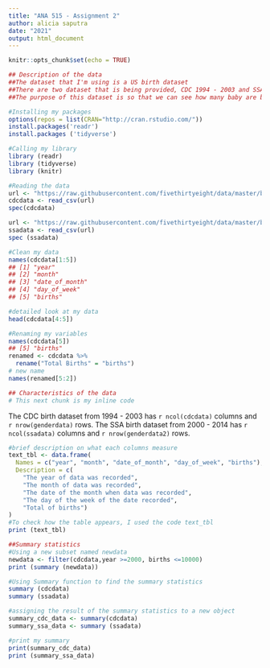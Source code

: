```yaml
---
title: "ANA 515 - Assignment 2"
author: alicia saputra
date: "2021"
output: html_document
---
```


```r
knitr::opts_chunk$set(echo = TRUE)
```

```r
## Description of the data
##The dataset that I'm using is a US birth dataset
##There are two dataset that is being provided, CDC 1994 - 2003 and SSA 2000 - 2014
##The purpose of this dataset is so that we can see how many baby are born on Friday the 13th compare to any other date
```

```r
#Installing my packages
options(repos = list(CRAN="http://cran.rstudio.com/"))
install.packages('readr')
install.packages ('tidyverse')
```

```r
#Calling my library
library (readr)
library (tidyverse)
library (knitr)
```

```r
#Reading the data
url <- "https://raw.githubusercontent.com/fivethirtyeight/data/master/births/US_births_1994-2003_CDC_NCHS.csv"
cdcdata <- read_csv(url)
spec(cdcdata)

url <- "https://raw.githubusercontent.com/fivethirtyeight/data/master/births/US_births_2000-2014_SSA.csv"
ssadata <- read_csv(url)
spec (ssadata)
```

```r
#Clean my data
names(cdcdata[1:5])
## [1] "year"
## [2] "month"
## [3] "date_of_month"
## [4] "day_of_week"
## [5] "births"

#detailed look at my data
head(cdcdata[4:5])
```

```r
#Renaming my variables
names(cdcdata[5])
## [5] "births"
renamed <- cdcdata %>%
  rename("Total Births" = "births")
# new name
names(renamed[5:2])
```

```r
## Characteristics of the data
# This next chunk is my inline code
```

The CDC birth dataset from 1994 - 2003 has `r ncol(cdcdata)` columns and `r nrow(genderdata)` rows.
The SSA birth dataset from 2000 - 2014 has `r ncol(ssadata)` columns and `r nrow(genderdata2)` rows.

```r
#brief description on what each columns measure
text_tbl <- data.frame(
  Names = c("year", "month", "date_of_month", "day_of_week", "births"),
  Description = c(
    "The year of data was recorded",
    "The month of data was recorded", 
    "The date of the month when data was recorded",
    "The day of the week of the date recorded",
    "Total of births")
)
#To check how the table appears, I used the code text_tbl
print (text_tbl)
```

```r
##Summary statistics
#Using a new subset named newdata
newdata <- filter(cdcdata,year >=2000, births <=10000)
print (summary (newdata))
```

```r
#Using Summary function to find the summary statistics
summary (cdcdata)
summary (ssadata)
```

```r
#assigning the result of the summary statistics to a new object
summary_cdc_data <- summary(cdcdata)
summary_ssa_data <- summary (ssadata)

#print my summary
print(summary_cdc_data) 
print (summary_ssa_data)
```

